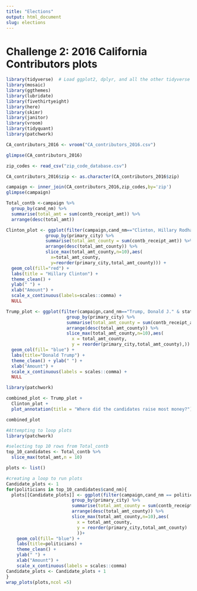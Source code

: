 ```yaml
---
title: "Elections"
output: html_document
slug: elections
---
```


# Challenge 2: 2016 California Contributors plots


```r
library(tidyverse)  # Load ggplot2, dplyr, and all the other tidyverse packages
library(mosaic)
library(ggthemes)
library(lubridate)
library(fivethirtyeight)
library(here)
library(skimr)
library(janitor)
library(vroom)
library(tidyquant)
library(patchwork)

```



```r

CA_contributors_2016 <- vroom("CA_contributors_2016.csv")

glimpse(CA_contributors_2016)
```

```r

zip_codes <- read_csv("zip_code_database.csv")

CA_contributors_2016$zip <- as.character(CA_contributors_2016$zip)

```


```r

campaign <- inner_join(CA_contributors_2016,zip_codes,by='zip')
glimpse(campaign)

```


```r

Total_contb <-campaign %>% 
  group_by(cand_nm) %>% 
  summarise(total_amt = sum(contb_receipt_amt)) %>% 
  arrange(desc(total_amt))

```

```r

Clinton_plot <- ggplot(filter(campaign,cand_nm=="Clinton, Hillary Rodham" & state == "CA") %>%  
               group_by(primary_city) %>% 
               summarise(total_amt_county = sum(contb_receipt_amt)) %>%
               arrange(desc(total_amt_county)) %>%
               slice_max(total_amt_county,n=10),aes(
                 x=total_amt_county,
                 y=reorder(primary_city,total_amt_county))) +
  geom_col(fill="red") + 
  labs(title = "Hillary Clinton") + 
  theme_clean() + 
  ylab(" ") + 
  xlab("Amount") + 
  scale_x_continuous(labels=scales::comma) +
  NULL

```

```r


Trump_plot <- ggplot(filter(campaign,cand_nm=="Trump, Donald J." & state == "CA") %>%  
                       group_by(primary_city) %>% 
                       summarise(total_amt_county = sum(contb_receipt_amt)) %>%
                       arrange(desc(total_amt_county)) %>%
                       slice_max(total_amt_county,n=10),aes(
                         x = total_amt_county,
                         y = reorder(primary_city,total_amt_county),)) +
  geom_col(fill= "blue") +
  labs(title="Donald Trump") +
  theme_clean() + ylab(" ") +
  xlab("Amount") +
  scale_x_continuous(labels = scales::comma) +
  NULL

```

```r

library(patchwork)

combined_plot <- Trump_plot +  
  Clinton_plot + 
  plot_annotation(title = "Where did the candidates raise most money?")

combined_plot

```

```r
#Attempting to loop plots
library(patchwork)

#selecting top 10 rows from Total_contb
top_10_candidates <- Total_contb %>%
  slice_max(total_amt,n = 10)

plots <- list()

#creating a loop to run plots
Candidate_plots <- 1
for(politicians in top_10_candidates$cand_nm){
  plots[[Candidate_plots]] <- ggplot(filter(campaign,cand_nm == politicians & state == "CA") %>%  
                         group_by(primary_city) %>% 
                         summarise(total_amt_county = sum(contb_receipt_amt)) %>%
                         arrange(desc(total_amt_county)) %>%
                         slice_max(total_amt_county,n=10),aes(
                           x = total_amt_county,
                           y = reorder(primary_city,total_amt_county)
                           ))+
    geom_col(fill= "blue") +
    labs(title=politicians) +
    theme_clean() + 
    ylab(" ") +
    xlab("Amount") +
    scale_x_continuous(labels = scales::comma)
Candidate_plots <- Candidate_plots + 1
}
wrap_plots(plots,ncol =5)

```